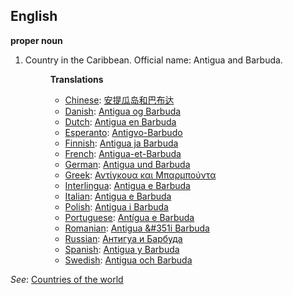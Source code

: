 ==English==

'''proper noun'''

# Country in the Caribbean. Official name: Antigua and Barbuda.
#:'''Translations'''
#:*[[Chinese]]: [[安提瓜岛和巴布达]]
#:*[[Danish]]: [[Antigua og Barbuda]]
#:*[[Dutch]]: [[Antigua en Barbuda]]
#:*[[Esperanto]]: [[Antigvo-Barbudo]]
#:*[[Finnish]]: [[Antigua ja Barbuda]]
#:*[[French]]: [[Antigua-et-Barbuda]]
#:*[[German]]: [[Antigua und Barbuda]]
#:*[[Greek]]: [[Αντίγκουα και Μπαρμπούντα]]
#:*[[Interlingua]]: [[Antigua e Barbuda]]
#:*[[Italian]]: [[Antigua e Barbuda]]
#:*[[Polish]]: [[Antigua i Barbuda]]
#:*[[Portuguese]]: [[Antígua e Barbuda]]
#:*[[Romanian]]: [[Antigua &#351i Barbuda]]
#:*[[Russian]]: [[Антигуа и Барбуда]]
#:*[[Spanish]]: [[Antigua y Barbuda]]
#:*[[Swedish]]: [[Antigua och Barbuda]]

''See'': [[Countries of the world]]
